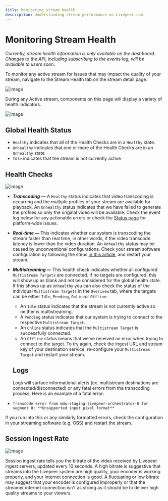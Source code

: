 ```yaml
---
title: Monitoring stream health
description: Understanding stream performance on Livepeer.com
---
```


# Monitoring Stream Health

*Currently, stream health information is only available on the dashboard. Changes to the API, including subscribing to the events log, will be available to users soon.* 

To monitor any active stream for issues that may impact the quality of your stream, navigate to the Stream Health tab on the stream detail page. 

![image](https://user-images.githubusercontent.com/79172645/135450248-bf3edea4-e666-4927-8114-f972cd2879fe.png)

During any Active stream, components on this page will display a variety of health indicators. 

![image](https://user-images.githubusercontent.com/79172645/135450296-168bd797-fafb-4371-af8a-86b346bbaa18.png)

## Global Health Status

- `Healthy` indicates that all of the Health Checks are in a `Healthy` state.
- `Unhealthy` indicates that one or more of the Health Checks are in an `Unhealthy` state
- `Idle` indicates that the stream is not currently active

## Health Checks

![image](https://user-images.githubusercontent.com/79172645/135450340-4abed968-df77-473d-b926-88c11b5799d2.png)

- ***Transcoding*** — A `Healthy` status indicates that video transcoding is occurring and the multiple profiles of your stream are available for playback. An `Unhealthy` status indicates that we have failed to generate the profiles so only the original video will be available. Check the event log below for any actionable errors or check the  [Status page](https://livepeer.statuspage.io/) for platform-wide issues.
- ***Real-time —*** This indicates whether our system is transcoding the stream faster than real time, in other words, if the video transcode latency is lower than the video duration. An `Unhealthy` status may be caused by unconventional configurations. Check your stream software configuration by following the steps [in this article,](https://livepeer.com/docs/guides/start-live-streaming/debug-live-stream-issues) and restart your stream.
- ***Multistreaming —*** This health check indicates whether all configured `Multistream Targets` are connected. If no targets are configured, this will show up as blank and not be considered for the global health state. If this shows up as `Unhealthy` you can also check the status of the individual `Multistream Targets` in the `Overivew` tab, where the targets can be either `Idle`, `Pending`, `Online`or `Offline`:
    - An `Idle` status indicates that the stream is not currently active so neither is multistreaming.
    - A `Pending` status indicates that our system is trying to connect to the respective `Multistream Target`.
    - An `Online` status indicates that the `Multistream Target` is successfully connected.
    - An `Offline` status means that we've received an error when trying to connect to the target. To try again, check the ingest URL and stream key of your destination service, re-configure your `Multistream Target` and restart your stream.
    
    ## Logs
    
    Logs will surface informational alerts (ex. multistream destinations are connected/disconnected) or any fatal errors from the transcoding process. Here is an example of a fatal error:
    
- `Transcode error from mdw-staging-livepeer-orchestrator-0 for segment 0: **Unsupported input pixel format**`

If you run into this or any similarly formatted errors, check the configuration in your streaming software (e.g. OBS) and restart the stream.

## Session Ingest Rate

![image](https://user-images.githubusercontent.com/79172645/135450380-6c1c91ca-40ad-4a93-bc4b-0e3355e84889.png)

Session ingest rate tells you the bitrate of the video received by Livepeer ingest servers, updated every 10 seconds. A high bitrate is suggestive that streams into the Livepeer system are high quality, your encoder is working properly, and your internet connection is good. A fluctuating or low bitrate may suggest that your encoder is configured improperly or that the streamer internet connection isn't as strong as it should be to deliver high quality streams to your viewers.
